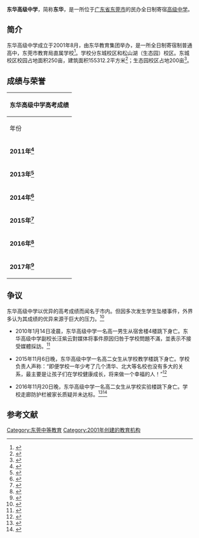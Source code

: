 {{copyedit|time=2015-08-17T16:02:41+00:00}}
{{Infobox School
  | name        = 东莞市东华高级中学
  | other_name  = TungWah Senior High School, Dongguan
  | logo        = 
  | motto       = 心止于善，行止于美。<ref name="motto">{{cite web |title=学校基本信息 |url=http://www.dhgz.com/info/249599 |website=东莞市东华高级中学 |accessdate=2021-08-27}}</ref>
  | established = 2001 年 8 月<ref name="established">{{cite web |title=学校基本信息 |url=http://www.dhgz.com/info/249599 |website=东莞市东华高级中学 |accessdate=2021-08-27}}</ref>
  | type        = [[高级中学|高级中学]]
  | color  = #9f0602
  | district    = {{CHN}}[[广东省|广东省]]
  | grades      = 高中一、二、三年级；复读班；国际班<ref name="grades">{{cite web |title=学校基本信息 |url=http://www.dhgz.com/info/249599 |website=东莞市东华高级中学 |accessdate=2021-08-27}}</ref>
  | principal   = 简期颐<ref name="principal">{{cite web |title=简期颐校长 |url=http://www.dhgz.com/info/946063 |website=东莞市东华高级中学 |accessdate=2021-08-27}}</ref>
  | faculty     = 580余人<ref name="faculty">{{cite web |title=学校简介 |url=http://www.dhgz.com/info/1246169 |website=东莞市东华高级中学 |accessdate=2021-08-27}}</ref>
  | students    = 8000余人<ref name="students">{{cite web |title=学校简介 |url=http://www.dhgz.com/info/1246169 |website=东莞市东华高级中学 |accessdate=2021-08-27}}</ref>
  | magazine    = 《东华苑》
  | address     = {{CHN}}[[广东省|广东省]] <br>
[[东城街道_(东莞市)|东城]]校区：[[东莞市|东莞市]][[东城街道_(东莞市)|东城区]]光明路1号<ref name="address">{{Cite web |url=http://www.dhgz.com/info/1840779 |title=东华高级中学新生注册指南 |accessdate=2021-08-27}}</ref><br>
[[东莞松山湖高新技术产业开发区|生态园]]校区：[[东莞市|东莞市]][[东莞松山湖高新技术产业开发区|生态园]]南朗路5号<ref name="address">{{Cite web |url=http://www.dhgz.com/info/1840779 |title=东华高级中学新生注册指南 |accessdate=2021-08-27}}</ref>
  | tel         = [[东城街道_(东莞市)|东城区]]校区：0769-22696051<ref name="tel">{{cite web |title=东莞市东华高级中学 |url=http://www.dhgz.com/ |website=东莞市东华高级中学 |accessdate=2021-08-27 |archive-date=2018-06-29 |archive-url=https://web.archive.org/web/20180629234637/http://www.dhgz.com/ |dead-url=no }}</ref><br>
 [[东莞松山湖高新技术产业开发区|生态园]]校区：0769-22666506<ref name="tel">{{cite web |title=东莞市东华高级中学 |url=http://www.dhgz.com/ |website=东莞市东华高级中学 |accessdate=2021-08-27 |archive-date=2018-06-29 |archive-url=https://web.archive.org/web/20180629234637/http://www.dhgz.com/ |dead-url=no }}</ref>
  | mail        = [[东城街道_(东莞市)|东城区]]校区：523125<ref name="mail">{{cite web |title=东莞市东华高级中学 |url=http://www.dhgz.com/ |website=东莞市东华高级中学 |accessdate=2021-08-27 |archive-date=2018-06-29 |archive-url=https://web.archive.org/web/20180629234637/http://www.dhgz.com/ }}</ref><br>
 [[东莞松山湖高新技术产业开发区|生态园]]校区：523000<ref name="mail">{{cite web |title=东莞市东华高级中学 |url=http://www.dhgz.com/|website=东莞市东华高级中学 |accessdate=2021-08-27}}</ref>
  | website     = http://www.dhgz.com/
  | school_sponsoring_body = 东莞市东华教育集团有限公司
  | coordinates = {{coord|22.989|N|113.78|E|display=it}}
  |pushpin_map = China Guangdong
  |pushpin_image = <!-- 边缘坐标与pushpin_map相同的“AlternativeMap”图像-->
  |pushpin_mapsize = <!-- 地图的“宽度”（以像素为单位），默认值：250 -->
  |pushpin_map_alt = <!-- 地图的“alt”（替代）文本，参见 WP:ALT -->
  |pushpin_map_caption = <!-- 地图的“标题”；如果空白或省略，则没有标题 -->
  |pushpin_label = <!-- 标记旁边显示的“标签”，默认：学校名称 -->
  |pushpin_label_position = <!-- 相对于标记的“位置”：右（默认）、左、上、下 -->
}}
'''东华高级中学'''，简称'''东华'''，是一所位于[[广东省|广东省]][[东莞市|东莞市]]的民办全日制寄宿[[高级中学|高级中学]]。

== 简介 ==
东华高级中学成立于2001年8月，由东华教育集团举办，是一所全日制寄宿制普通高中，东莞市教育局直属学校<ref>{{Cite web |url=http://www.dhgz.com/gaikuang/index.htm |title=东华高级中学网站 |accessdate=2015-08-05 |archive-date=2015-08-06 |archive-url=https://web.archive.org/web/20150806051558/http://www.dhgz.com/gaikuang/index.htm |dead-url=no }}</ref>。学校分东城校区和松山湖（生态园）校区。东城校区校园占地面积250亩，建筑面积155312.2平方米<ref>{{cite web |title=学校基本信息 |url=http://www.dhgz.com/info/249599 |website=东莞市东华高级中学 |accessdate=2021-08-25 |archiveurl=https://web.archive.org/web/20210825005111/https://www.sxkid.com/school-w5afp/ |archivedate=2021-08-25}}</ref>；生态园校区占地200亩<ref>{{cite web |title=东华高级中学（生态园校区） |url=http://ssl.dg.gov.cn/dgssh/tzpd/fwzx/zpt/jy/zx/content/post_3197859.html |website=东莞松山湖高新技术产业开发区管理委员会 |accessdate=2021-08-25 |archiveurl=https://web.archive.org/web/20210824152343/https://zfwzgl.www.gov.cn/exposure/jiucuo.js |archivedate=2021-08-25}}</ref>。

== 成绩与荣誉 ==
{| class="wikitable" 
|- style="font-weight:bold; text-align:center; vertical-align:middle;"
! colspan="4" | 东华高级中学高考成绩
|- style="font-weight:bold; text-align:center;"
| style="vertical-align:middle;" | 年份
| style="vertical-align:middle;" | 录取院校
| 录取院校人数
| style="vertical-align:middle;" | 全省排名区间及人数
|- style="text-align:center;"
| rowspan="9" style="vertical-align:middle; font-weight:bold;" | 2011年<ref>{{cite news |title=高考成绩再创新高 东华高级中学"上本率"80% |url=https://guangdong.eol.cn/gdgkdt_11792/20110909/t20110909_681964_1.shtml |accessdate=2021-08-25 |work=南方日报 |archiveurl=https://web.archive.org/web/20210825011726/https://guangdong.eol.cn/gdgkdt_11792/20110909/t20110909_681964_1.shtml |archivedate=2021-08-25}}</ref>
| style="vertical-align:middle; text-align:left;" | 北京大学
| 6
| rowspan="9" style="vertical-align:middle;" | 文科前40名占5名
|- style="text-align:center; vertical-align:middle;"
| style="text-align:left;" | 清华大学
| 3
|- style="text-align:center; vertical-align:middle;"
| style="text-align:left;" | 中山大学
| 58
|- style="text-align:center; vertical-align:middle;"
| style="text-align:left;" | 香港大学
| 1
|- style="text-align:center; vertical-align:middle;"
| style="text-align:left;" | 中国人民大学
| 4
|- style="text-align:center; vertical-align:middle;"
| style="text-align:left;" | 浙江大学
| 6
|- style="text-align:center;"
| style="vertical-align:middle; text-align:left;" | 复旦大学
| 1
|- style="text-align:center; vertical-align:middle;"
| style="text-align:left;" | 上海交通大学
| 2
|- style="text-align:center; vertical-align:middle;"
| style="text-align:left;" | 南京大学
| 5
|- style="text-align:center; vertical-align:middle;"
| rowspan="2" style="font-weight:bold;" | 2013年<ref>{{cite news |title=东华高级中学2013年高考10人读清华全省居首 |url=https://www.eol.cn/gzyy_10793/20130715/t20130715_987224.shtml |accessdate=2021-08-25 |agency=南方日报 |date=2013-07-15 |archiveurl=https://web.archive.org/web/20210825065704/https://www.eol.cn/gzyy_10793/20130715/t20130715_987224.shtml |archivedate=2021-08-25}}</ref>
| style="text-align:left;" | 北京大学
| 6
| rowspan="2" style="text-align:left;" | 理科前10名占1名；<br />文科前10名占1名
|- style="text-align:center; vertical-align:middle;"
| style="text-align:left;" | 清华大学
| 10
|- style="text-align:center; vertical-align:middle;"
| rowspan="9" style="font-weight:bold;" | 2014年<ref>{{cite web |title=素质教育百花齐放高考成绩再创辉煌 |url=https://mp.weixin.qq.com/s/BlS9Lmcq2SLQ5xK9fN3S6w |website=微信公众号 |publisher=东莞市东华高级中学 |accessdate=2021-08-25 |archiveurl=https://web.archive.org/web/20210825071035/https://mp.weixin.qq.com/s/BlS9Lmcq2SLQ5xK9fN3S6w |archivedate=2021-08-25}}</ref>
| style="text-align:left;" | 北京大学
| 16
| rowspan="9" style="text-align:left;" | 理科前50名占6名；<br />文科前50名占10名
|- style="text-align:center; vertical-align:middle;"
| style="text-align:left;" | 清华大学
| 11
|- style="text-align:center; vertical-align:middle;"
| style="text-align:left;" | 中山大学
| 104
|- style="text-align:center;"
| style="text-align:left;" | 香港大学
| style="vertical-align:middle;" | 2
|- style="text-align:center;"
| style="text-align:left;" | 中国人民大学
| style="vertical-align:middle;" | 9
|- style="text-align:center; vertical-align:middle;"
| style="text-align:left;" | 浙江大学
| 7
|- style="text-align:center;"
| style="text-align:left;" | 复旦大学
| style="vertical-align:middle;" | 4
|- style="text-align:center;"
| style="text-align:left;" | 上海交通大学
| 7
|- style="text-align:center;"
| style="text-align:left;" | 南京大学
| 6
|- style="text-align:center; vertical-align:middle;"
| style="font-weight:bold;" | 2015年<ref>{{cite news |title=2015年广东高考文理前十状元榜 东莞东华高中包揽8名 |url=http://www.mnw.cn/news/china/933280.html |accessdate=2021-08-25 |work=羊城晚报 |date=2015-06-26 |archiveurl=https://web.archive.org/web/20210825072416/http://www.mnw.cn/news/china/933280.html |archivedate=2021-08-25}}</ref>
| -
| -
| style="text-align:left;" | 理科前10名占3名；<br />文科前10名占5名
|- style="text-align:center; vertical-align:middle;"
| style="font-weight:bold;" | 2016年<ref>{{cite web |title=高考成绩见分晓，东华学子传捷报 |url=https://mp.weixin.qq.com/s/AGmG5DjUfWX1mHCDrEYI7w |website=微信公众号 |publisher=东莞市东华高级中学 |accessdate=2021-08-25 |archiveurl=https://web.archive.org/web/20210825072830/https://mp.weixin.qq.com/s/AGmG5DjUfWX1mHCDrEYI7w |archivedate=2021-08-25}}</ref>
| -
| -
| style="text-align:left;" | 理科前50名占4名；<br />文科前50名占4名
|- style="text-align:center; vertical-align:middle;"
| style="font-weight:bold;" | 2017年<ref>{{cite news |author1=东莞阳光网 |title=东莞4人闯进全省文理科前十 他们经历了什么？ |url=https://www.163.com/dy/article/CNS9MHQ005149R7H.html |accessdate=2021-08-25 |date=2017-06-26 |archiveurl=https://web.archive.org/web/20210825074928/https://www.163.com/dy/article/CNS9MHQ005149R7H.html |archivedate=2021-08-25}}</ref>
| -
| -
| style="text-align:left;" | 理科前10名占1名；<br />文科前10名占3名
|}

== 争议 ==
东华高级中学以优异的高考成绩而闻名于市内。但因多次发生学生坠楼事件，外界多认为其成绩的优异来源于巨大的压力。<ref>{{cite news |title=尖子生广东第一，这所横空杀出的名校到底是何方神圣？ |url=https://page.om.qq.com/page/O_Tat67SBa2LmwAanF1FVOvQ0 |accessdate=2021-08-27 |publisher=名校速递 |archive-date=2021-08-27 |archive-url=https://web.archive.org/web/20210827014105/https://page.om.qq.com/page/O_Tat67SBa2LmwAanF1FVOvQ0 |dead-url=no }}</ref>

* 2010年1月14日凌晨，东华高级中学一名高一男生从宿舍楼4楼跳下身亡。东华高级中学副校长汪紫云對媒体将事件原因归咎于学校問題不滿，並表示不接受媒體採訪。<ref>{{Cite web |url=http://edu.163.com/10/0125/10/5TS7N8KT002941P8.html |title=中学生跳楼身亡 副校长指责媒体报道称跳楼很正常 |access-date=2015-08-05 |archive-url=https://web.archive.org/web/20190512195443/http://edu.163.com/10/0125/10/5TS7N8KT002941P8.html |archive-date=2019-05-12 |dead-url=yes }}</ref>

* 2015年11月6日晚，东华高级中学一名高二女生从学校教学楼跳下身亡。学校负责人声称：“即便学校一年少考了几个清华、北大等名校也没有多大的关系，最主要是让孩子们在学校健康成长，将来做一个幸福的人！”<ref>{{cite news |author1=刘满元 |title=悲剧！东莞高二女生晚自修后未回宿舍 跳楼身亡 |url=http://news.sohu.com/20151109/n425715115.shtml |accessdate=2021-08-27 |work=广州日报 |archiveurl=https://web.archive.org/web/20210827010338/http://news.sohu.com/20151109/n425715115.shtml |archivedate=2021-08-27}}</ref>

* 2016年11月20日晚，东华高级中学一名高二女生从学校实验楼跳下身亡。学校走廊防护栏被家长质疑并未达标。<ref>{{cite news |title=东莞最牛民校女生坠楼监控曝光！家属质疑两段视频有时差 |url=https://news.ifeng.com/c/7fbIXYGHK1k |accessdate=2021-08-27 |work=南方都市报 |date=2016年11月25日 |archiveurl=https://web.archive.org/web/20210827012338/https://news.ifeng.com/c/7fbIXYGHK1k |archivedate=2021-08-27}}</ref><ref>{{cite news |title=悲剧！东莞“最牛民校”又有学生坠亡，8年坠楼5人…… |url=https://www.sohu.com/a/119835875_356074 |accessdate=2021-08-27 |agency=中新社广东发布 |archiveurl=https://web.archive.org/web/20210827011606/https://www.sohu.com/a/119835875_356074 |archivedate=2021-08-27}}</ref>

==参考文献==
{{reflist}}

[[Category:东莞中等教育|Category:东莞中等教育]]
[[Category:2001年创建的教育机构|Category:2001年创建的教育机构]]